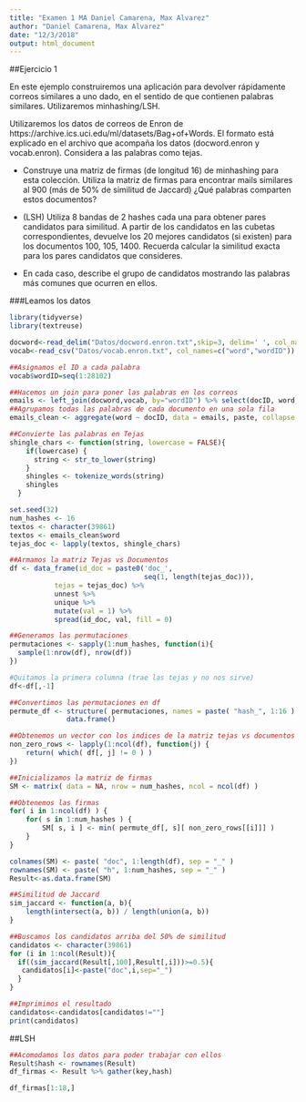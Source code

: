 ```yaml
---
title: "Examen 1 MA Daniel Camarena, Max Alvarez"
author: "Daniel Camarena, Max Alvarez"
date: "12/3/2018"
output: html_document
---
```


##Ejercicio 1

En este ejemplo construiremos una aplicación para devolver rápidamente correos similares a uno dado, en el sentido de que contienen palabras similares. Utilizaremos minhashing/LSH.

Utilizaremos los datos de correos de Enron de https://archive.ics.uci.edu/ml/datasets/Bag+of+Words. El formato está explicado en el archivo que acompaña los datos (docword.enron y vocab.enron). Considera a las palabras como tejas.

* Construye una matriz de firmas (de longitud 16) de minhashing para esta colección. Utiliza la matriz de firmas para encontrar mails similares al 900 (más de 50% de similitud de Jaccard) ¿Qué palabras comparten estos documentos?

* (LSH) Utiliza 8 bandas de 2 hashes cada una para obtener pares candidatos para similitud. A partir de los candidatos en las cubetas correspondientes, devuelve los 20 mejores candidatos (si existen) para los documentos 100, 105, 1400. Recuerda calcular la similitud exacta para los pares candidatos que consideres.

* En cada caso, describe el grupo de candidatos mostrando las palabras más comunes que ocurren en ellos.

###Leamos los datos
```r
library(tidyverse)
library(textreuse)

docword<-read_delim("Datos/docword.enron.txt",skip=3, delim=' ', col_names=c("docID","wordID","count"))
vocab<-read_csv("Datos/vocab.enron.txt", col_names=c("word","wordID"))

##Asignamos el ID a cada palabra
vocab$wordID=seq(1:28102)

##Hacemos un join para poner las palabras en los correos
emails <- left_join(docword,vocab, by="wordID") %>% select(docID, word, count)
##Agrupamos todas las palabras de cada documento en una sola fila
emails_clean <- aggregate(word ~ docID, data = emails, paste, collapse = " ")

##Convierte las palabras en Tejas
shingle_chars <- function(string, lowercase = FALSE){
    if(lowercase) {
      string <- str_to_lower(string)
    }
    shingles <- tokenize_words(string)
    shingles
  }

set.seed(32)
num_hashes <- 16
textos <- character(39861)
textos <- emails_clean$word
tejas_doc <- lapply(textos, shingle_chars)

##Armamos la matriz Tejas vs Documentos
df <- data_frame(id_doc = paste0('doc_',
                                 seq(1, length(tejas_doc))),
           tejas = tejas_doc) %>% 
           unnest %>%
           unique %>%
           mutate(val = 1) %>%
           spread(id_doc, val, fill = 0) 

##Generamos las permutaciones
permutaciones <- sapply(1:num_hashes, function(i){
  sample(1:nrow(df), nrow(df))
})

#Quitamos la primera columna (trae las tejas y no nos sirve)
df<-df[,-1]

##Convertimos las permutaciones en df
permute_df <- structure( permutaciones, names = paste( "hash_", 1:16 ) ) %>%
              data.frame()

##Obtenemos un vector con los indices de la matriz tejas vs documentos que no son 0's
non_zero_rows <- lapply(1:ncol(df), function(j) {
    return( which( df[, j] != 0 ) )
})

##Inicializamos la matriz de firmas
SM <- matrix( data = NA, nrow = num_hashes, ncol = ncol(df) )

##Obtenemos las firmas
for( i in 1:ncol(df) ) {
    for( s in 1:num_hashes ) {
        SM[ s, i ] <- min( permute_df[, s][ non_zero_rows[[i]]] )
    }
}

colnames(SM) <- paste( "doc", 1:length(df), sep = "_" )
rownames(SM) <- paste( "h", 1:num_hashes, sep = "_" )  
Result<-as.data.frame(SM)

##Similitud de Jaccard
sim_jaccard <- function(a, b){
    length(intersect(a, b)) / length(union(a, b))
}

##Buscamos los candidatos arriba del 50% de similitud
candidatos <- character(39861)
for (i in 1:ncol(Result)){
  if((sim_jaccard(Result[,100],Result[,i]))>=0.5){
   candidatos[i]<-paste("doc",i,sep="_")
  }
}

##Imprimimos el resultado
candidatos<-candidatos[candidatos!=""]
print(candidatos)


```

##LSH
```r
##Acomodamos los datos para poder trabajar con ellos
Result$hash <- rownames(Result)
df_firmas <- Result %>% gather(key,hash)

df_firmas[1:18,]
```

